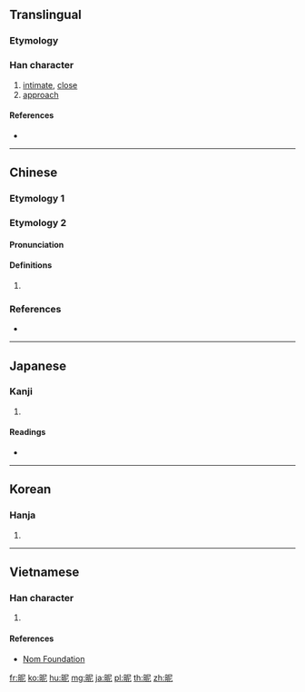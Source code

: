 {{also|暱}}
==Translingual==

===Etymology===
{{Han etyl}}

===Han character===
{{Han char|rn=72|rad=日|as=05|sn=9|four=67011|canj=ASP|ids=⿰日尼}}

# [[intimate]], [[close]]
# [[approach]]

====References====
* {{Han ref|kx=0494.070|dkj=13866|dj=0858.130|hdz=21504.020|uh=6635|ud=26165|bh=CEEE|bd=52974}}

----

==Chinese==

===Etymology 1===
{{zh-see|暱}}

===Etymology 2===
{{zh-forms}}

====Pronunciation====
{{zh-pron
|m=zhí
|c=
|h=pfs=
|md=
|mn=
|w=
|mc=y
|oc=y
|cat=
}}

====Definitions====
{{zh-hanzi}}

# {{rfdef|lang=zh}}

===References===
* {{R:twedu|B01535}}

----

==Japanese==

===Kanji===
{{ja-kanji|grade=|rs=日05}}

# {{defn|lang=ja|sort=日05}}

====Readings====
* {{ja-readings|on=[[じつ]] (jitsu), [[しょく]] (shoku)|kun=[[ちかずく]] (chikazuku)}}

----

==Korean==

===Hanja===
{{ko-hanja|hangeul=[[닐]]>[[일]], [[녜]]>[[예]]|eumhun=|rv=nil>il, nye>ye|mr=nil>il, nye>mye|y=nil>il, nyey>yey}}

# {{defn|lang=ko|sort=日05}}

----

==Vietnamese==

===Han character===
{{vi-readings|rs=日05|hanviet=nặc}}

# {{defn|lang=vi|sort=日05}}

====References====
* [http://nomfoundation.org/common/nom_details.php?codepoint=6635 Nom Foundation]

[[fr:昵]]
[[ko:昵]]
[[hu:昵]]
[[mg:昵]]
[[ja:昵]]
[[pl:昵]]
[[th:昵]]
[[zh:昵]]